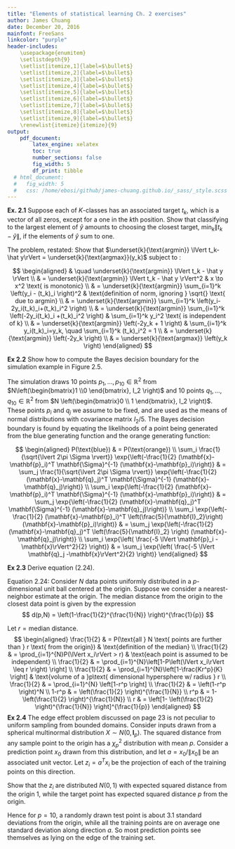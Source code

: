 ```yaml
---
title: "Elements of statistical learning Ch. 2 exercises"
author: James Chuang
date: December 20, 2016
mainfont: FreeSans
linkcolor: "purple"
header-includes:
    \usepackage{enumitem}
    \setlistdepth{9}
    \setlist[itemize,1]{label=$\bullet$}
    \setlist[itemize,2]{label=$\bullet$}
    \setlist[itemize,3]{label=$\bullet$}
    \setlist[itemize,4]{label=$\bullet$}
    \setlist[itemize,5]{label=$\bullet$}
    \setlist[itemize,6]{label=$\bullet$}
    \setlist[itemize,7]{label=$\bullet$}
    \setlist[itemize,8]{label=$\bullet$}
    \setlist[itemize,9]{label=$\bullet$}
    \renewlist{itemize}{itemize}{9}
output:
    pdf_document:
        latex_engine: xelatex
        toc: true
        number_sections: false
        fig_width: 5
        df_print: tibble
  # html_document:
  #   fig_width: 5
  #   css: /home/ebosi/github/james-chuang.github.io/_sass/_style.scss
---
```


**Ex. 2.1** Suppose each of $K$-classes has an associated target $t_k$, which is a vector of all zeros, except for a one in the $k$th position. Show that classifying to the largest element of $\hat y$ amounts to choosing the closest target, $\min_k \lVert t_k-\hat y\rVert$, if the elements of $\hat y$ sum to one.

The problem, restated: Show that $\underset{k}{\text{argmin}} \lVert t_k- \hat y\rVert = \underset{k}{\text{argmax}}(y_k)$ subject to :

$$
\begin{aligned}
& \quad \underset{k}{\text{argmin}} \lVert t_k - \hat y \rVert \\
& = \underset{k}{\text{argmin}} \lVert t_k - \hat y \rVert^2                & x \to x^2 \text{ is monotonic}  \\
& = \underset{k}{\text{argmin}} \sum_{i=1}^k \left(y_i - (t_k)_i \right)^2  & \text{definition of norm, ignoring } \sqrt{} \text{ due to argmin}     \\
& = \underset{k}{\text{argmin}} \sum_{i=1}^k \left(y_i-2y_i(t_k)_i+(t_k)_i^2 \right)                          \\
& = \underset{k}{\text{argmin}} \sum_{i=1}^k \left(-2y_i(t_k)_i +(t_k)_i^2 \right)  & \sum_{i=1}^k y_i^2 \text{ is independent of k} \\
& = \underset{k}{\text{argmin}} \left(-2y_k + 1 \right)   & \sum_{i=1}^k y_i(t_k)_i=y_k, \quad \sum_{i=1}^k (t_k)_i^2 = 1               \\
& = \underset{k}{\text{argmin}} \left(-2y_k \right)                                                           \\
& = \underset{k}{\text{argmax}} \left(y_k \right)
\end{aligned}
$$

**Ex 2.2** Show how to compute the Bayes decision boundary for the simulation example in Figure 2.5.

The simulation draws $10$ points $p_1, \dots, p_{10} \in \mathbb{R}^2$ from $N\left(\begin{bmatrix}1 \\0 \end{bmatrix}, I_2 \right)$ and 10 points $q_1, \dots, q_{10} \in \mathbb{R}^2$ from $N \left(\begin{bmatrix}0 \\ 1 \end{bmatrix}, I_2 \right)$. These points $p_i$ and $q_j$ we assume to be fixed, and are used as the means of normal distributions with covariance matrix $I_2/5$. The Bayes decision boundary is found by equating the likelihoods of a point being generated from the blue generating function and the orange generating function:

$$
\begin{aligned}
P(\text{blue}) & = P(\text{orange}) \\
\sum_i \frac{1}{\sqrt{\lvert 2\pi \Sigma \rvert}} \exp{\left(-\frac{1}{2} (\mathbf{x}-\mathbf{p}_i)^T \mathbf{\Sigma}^{-1} (\mathbf{x}-\mathbf{p}_i)\right)} & = \sum_j \frac{1}{\sqrt{\lvert 2\pi \Sigma \rvert}} \exp{\left(-\frac{1}{2} (\mathbf{x}-\mathbf{q}_j)^T \mathbf{\Sigma}^{-1} (\mathbf{x}-\mathbf{q}_j)\right)} \\
\sum_i  \exp{\left(-\frac{1}{2} (\mathbf{x}-\mathbf{p}_i)^T \mathbf{\Sigma}^{-1} (\mathbf{x}-\mathbf{p}_i)\right)} & = \sum_j  \exp{\left(-\frac{1}{2} (\mathbf{x}-\mathbf{q}_j)^T \mathbf{\Sigma}^{-1} (\mathbf{x}-\mathbf{q}_j)\right)} \\
\sum_i  \exp{\left(-\frac{1}{2} (\mathbf{x}-\mathbf{p}_i)^T \left(\frac{5}{\mathbf{I}_2}\right) (\mathbf{x}-\mathbf{p}_i)\right)} & = \sum_j  \exp{\left(-\frac{1}{2} (\mathbf{x}-\mathbf{q}_j)^T \left(\frac{5}{\mathbf{I}_2} \right) (\mathbf{x}-\mathbf{q}_j)\right)} \\
\sum_i  \exp{\left( \frac{-5 \lVert \mathbf{p}_i -\mathbf{x}\rVert^2}{2}  \right)} & = \sum_j  \exp{\left( \frac{-5 \lVert \mathbf{q}_j -\mathbf{x}\rVert^2}{2}  \right)}
\end{aligned}
$$

**Ex 2.3** Derive equation (2.24).

Equation 2.24: Consider $N$ data points uniformly distributed in a $p$-dimensional unit ball centered at the origin. Suppose we consider a nearest-neighbor estimate at the origin. The median distance from the origin to the closest data point is given by the expression
$$
d(p,N) = \left(1-\frac{1}{2}^{\frac{1}{N}} \right)^{\frac{1}{p}}
$$

Let $r = \text{median distance}$.
$$
\begin{aligned}
\frac{1}{2} & = P(\text{all } N \text{ points are further than } r \text{ from the origin})     & \text{definition of the median} \\
\frac{1}{2} & = \prod_{i=1}^{N}P(\lVert x_i\rVert > r)                                          & \text{each point is assumed to be independent} \\
\frac{1}{2} & = \prod_{i=1}^{N}\left[1-P\left(\lVert x_i\rVert \leq r \right) \right]                                                           \\
\frac{1}{2} & = \prod_{i=1}^{N}\left[1-\frac{Kr^p}{K} \right]                                   & \text{volume of a }p\text{ dimensional hypersphere w/ radius } r                                       \\
\frac{1}{2} & = \prod_{i=1}^{N} \left[1-r^p \right]             \\
\frac{1}{2} & = \left(1-r^p \right)^N                           \\
1-r^p & = \left(\frac{1}{2} \right)^{\frac{1}{N}}               \\
r^p & = 1- \left(\frac{1}{2} \right)^{\frac{1}{N}}              \\
r & = \left[1- \left(\frac{1}{2} \right)^{\frac{1}{N}} \right]^{\frac{1}{p}}
\end{aligned}
$$
**Ex 2.4** The edge effect problem discussed on page 23 is not peculiar to uniform sampling from bounded domains. Consider inputs drawn from a spherical multinormal distribution $X \sim N(0, \mathbf{I}_p)$. The squared distance from any sample point to the origin has a $\chi_p^2$ distribution with mean $p$. Consider a prediction point $x_0$ drawn from this distribution, and let $a = x_0/\lVert x_0 \rVert$ be an associated unit vector. Let $z_i=a^T x_i$ be the projection of each of the training points on this direction.

Show that the $z_i$ are distributed $N(0,1)$ with expected squared distance from the origin $1$, while the target point has expected squared distance $p$ from the origin.

Hence for $p = 10$, a randomly drawn test point is about $3.1$ standard deviations from the origin, while all the training points are on average one standard deviation along direction $a$. So most prediction points see themselves as lying on the edge of the training set.
